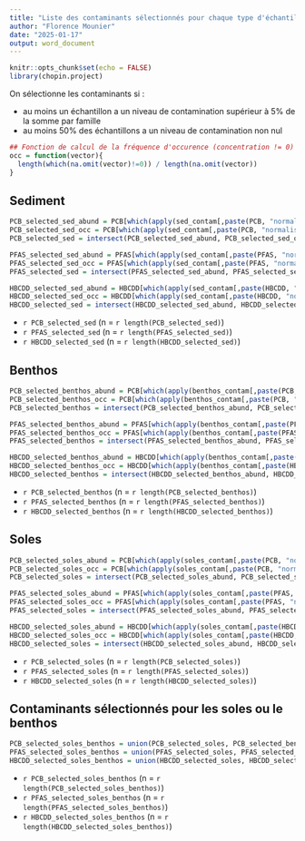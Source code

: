 ```yaml
---
title: "Liste des contaminants sélectionnés pour chaque type d'échantillon"
author: "Florence Mounier"
date: "2025-01-17"
output: word_document
---
```


```r
knitr::opts_chunk$set(echo = FALSE)
library(chopin.project)
```

On sélectionne les contaminants si :

-   au moins un échantillon a un niveau de contamination supérieur à 5% de la somme par famille
-   au moins 50% des échantillons a un niveau de contamination non nul

```r
## Fonction de calcul de la fréquence d'occurence (concentration != 0) parmi les échantillons analysés (non NA)
occ = function(vector){
  length(which(na.omit(vector)!=0)) / length(na.omit(vector))
}
```

## Sediment

```r
PCB_selected_sed_abund = PCB[which(apply(sed_contam[,paste(PCB, "normalised_sum_ng.gdw", sep="_")], MARGIN = 2, FUN = max, na.rm=T)>0.05)]
PCB_selected_sed_occ = PCB[which(apply(sed_contam[,paste(PCB, "normalised_sum_ng.gdw", sep="_")], MARGIN = 2, FUN = occ)>0.5)]
PCB_selected_sed = intersect(PCB_selected_sed_abund, PCB_selected_sed_occ)
```

```r
PFAS_selected_sed_abund = PFAS[which(apply(sed_contam[,paste(PFAS, "normalised_sum_ng.gdw", sep="_")], MARGIN = 2, FUN = max, na.rm=T)>0.05)]
PFAS_selected_sed_occ = PFAS[which(apply(sed_contam[,paste(PFAS, "normalised_sum_ng.gdw", sep="_")], MARGIN = 2, FUN = occ)>0.5)]
PFAS_selected_sed = intersect(PFAS_selected_sed_abund, PFAS_selected_sed_occ)
```

```r
HBCDD_selected_sed_abund = HBCDD[which(apply(sed_contam[,paste(HBCDD, "normalised_sum_ng.gdw", sep="_")], MARGIN = 2, FUN = max, na.rm=T)>0.05)]
HBCDD_selected_sed_occ = HBCDD[which(apply(sed_contam[,paste(HBCDD, "normalised_sum_ng.gdw", sep="_")], MARGIN = 2, FUN = occ)>0.5)]
HBCDD_selected_sed = intersect(HBCDD_selected_sed_abund, HBCDD_selected_sed_occ)
```

-   `r PCB_selected_sed` (n = `r length(PCB_selected_sed)`)
-   `r PFAS_selected_sed` (n = `r length(PFAS_selected_sed)`)
-   `r HBCDD_selected_sed` (n = `r length(HBCDD_selected_sed)`)

## Benthos

```r
PCB_selected_benthos_abund = PCB[which(apply(benthos_contam[,paste(PCB, "normalised_sum_ng.gdw", sep="_")], MARGIN = 2, FUN = max, na.rm=T)>0.05)]
PCB_selected_benthos_occ = PCB[which(apply(benthos_contam[,paste(PCB, "normalised_sum_ng.gdw", sep="_")], MARGIN = 2, FUN = occ)>0.5)]
PCB_selected_benthos = intersect(PCB_selected_benthos_abund, PCB_selected_benthos_occ)
```

```r
PFAS_selected_benthos_abund = PFAS[which(apply(benthos_contam[,paste(PFAS, "normalised_sum_ng.gdw", sep="_")], MARGIN = 2, FUN = max, na.rm=T)>0.05)]
PFAS_selected_benthos_occ = PFAS[which(apply(benthos_contam[,paste(PFAS, "normalised_sum_ng.gdw", sep="_")], MARGIN = 2, FUN = occ)>0.5)]
PFAS_selected_benthos = intersect(PFAS_selected_benthos_abund, PFAS_selected_benthos_occ)
```

```r
HBCDD_selected_benthos_abund = HBCDD[which(apply(benthos_contam[,paste(HBCDD, "normalised_sum_ng.gdw", sep="_")], MARGIN = 2, FUN = max, na.rm=T)>0.05)]
HBCDD_selected_benthos_occ = HBCDD[which(apply(benthos_contam[,paste(HBCDD, "normalised_sum_ng.gdw", sep="_")], MARGIN = 2, FUN = occ)>0.5)]
HBCDD_selected_benthos = intersect(HBCDD_selected_benthos_abund, HBCDD_selected_benthos_occ)
```

-   `r PCB_selected_benthos` (n = `r length(PCB_selected_benthos)`)
-   `r PFAS_selected_benthos` (n = `r length(PFAS_selected_benthos)`)
-   `r HBCDD_selected_benthos` (n = `r length(HBCDD_selected_benthos)`)

## Soles

```r
PCB_selected_soles_abund = PCB[which(apply(soles_contam[,paste(PCB, "normalised_sum_ng.gdw", sep="_")], MARGIN = 2, FUN = max, na.rm=T)>0.05)]
PCB_selected_soles_occ = PCB[which(apply(soles_contam[,paste(PCB, "normalised_sum_ng.gdw", sep="_")], MARGIN = 2, FUN = occ)>0.5)]
PCB_selected_soles = intersect(PCB_selected_soles_abund, PCB_selected_soles_occ)
```

```r
PFAS_selected_soles_abund = PFAS[which(apply(soles_contam[,paste(PFAS, "normalised_sum_ng.gdw", sep="_")], MARGIN = 2, FUN = max, na.rm=T)>0.05)]
PFAS_selected_soles_occ = PFAS[which(apply(soles_contam[,paste(PFAS, "normalised_sum_ng.gdw", sep="_")], MARGIN = 2, FUN = occ)>0.5)]
PFAS_selected_soles = intersect(PFAS_selected_soles_abund, PFAS_selected_soles_occ)
```

```r
HBCDD_selected_soles_abund = HBCDD[which(apply(soles_contam[,paste(HBCDD, "normalised_sum_ng.gdw", sep="_")], MARGIN = 2, FUN = max, na.rm=T)>0.05)]
HBCDD_selected_soles_occ = HBCDD[which(apply(soles_contam[,paste(HBCDD, "normalised_sum_ng.gdw", sep="_")], MARGIN = 2, FUN = occ)>0.5)]
HBCDD_selected_soles = intersect(HBCDD_selected_soles_abund, HBCDD_selected_soles_occ)
```

-   `r PCB_selected_soles` (n = `r length(PCB_selected_soles)`)
-   `r PFAS_selected_soles` (n = `r length(PFAS_selected_soles)`)
-   `r HBCDD_selected_soles` (n = `r length(HBCDD_selected_soles)`)

## Contaminants sélectionnés pour les soles ou le benthos

```r
PCB_selected_soles_benthos = union(PCB_selected_soles, PCB_selected_benthos)
PFAS_selected_soles_benthos = union(PFAS_selected_soles, PFAS_selected_benthos)
HBCDD_selected_soles_benthos = union(HBCDD_selected_soles, HBCDD_selected_benthos)
```

-   `r PCB_selected_soles_benthos` (n = `r length(PCB_selected_soles_benthos)`)
-   `r PFAS_selected_soles_benthos` (n = `r length(PFAS_selected_soles_benthos)`)
-   `r HBCDD_selected_soles_benthos` (n = `r length(HBCDD_selected_soles_benthos)`)
